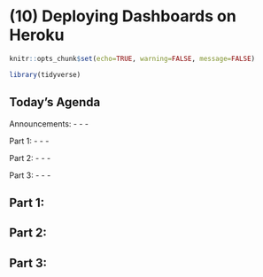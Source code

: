 # (10) Deploying Dashboards on Heroku

```r
knitr::opts_chunk$set(echo=TRUE, warning=FALSE, message=FALSE)
```

```r
library(tidyverse)
```

## Today's Agenda

Announcements:
  - 
  - 
  - 

Part 1: 
  - 
  -
  - 
  
Part 2: 
  - 
  - 
  - 

Part 3: 
  -
  - 
  - 

## Part 1: 

## Part 2: 

## Part 3: 